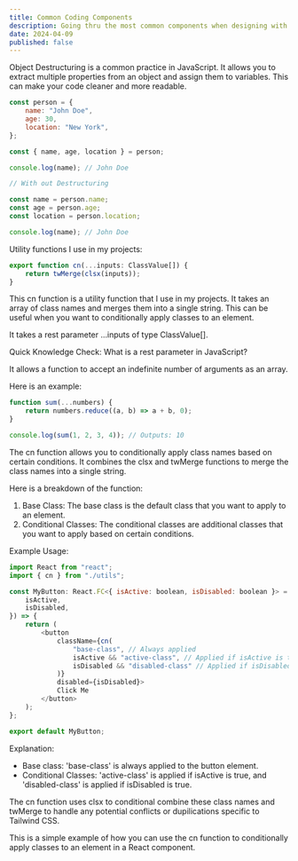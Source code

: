 ```yaml
---
title: Common Coding Components
description: Going thru the most common components when designing with tailwind or CSS in that matter really.
date: 2024-04-09
published: false
---
```


Object Destructuring is a common practice in JavaScript. It allows you to extract multiple properties from an object and assign them to variables. This can make your code cleaner and more readable.

```js
const person = {
	name: "John Doe",
	age: 30,
	location: "New York",
};

const { name, age, location } = person;

console.log(name); // John Doe

// With out Destructuring

const name = person.name;
const age = person.age;
const location = person.location;

console.log(name); // John Doe
```

Utility functions I use in my projects:

```js
export function cn(...inputs: ClassValue[]) {
	return twMerge(clsx(inputs));
}
```

This cn function is a utility function that I use in my projects.
It takes an array of class names and merges them into a single string.
This can be useful when you want to conditionally apply classes to an element.

It takes a rest parameter ...inputs of type ClassValue[].

Quick Knowledge Check:
What is a rest parameter in JavaScript?

It allows a function to accept an indefinite number of arguments as an array.

Here is an example:

```js
function sum(...numbers) {
	return numbers.reduce((a, b) => a + b, 0);
}

console.log(sum(1, 2, 3, 4)); // Outputs: 10
```

The cn function allows you to conditionally apply class names based on certain conditions.
It combines the clsx and twMerge functions to merge the class names into a single string.

Here is a breakdown of the function:

1. Base Class: The base class is the default class that you want to apply to an element.
2. Conditional Classes: The conditional classes are additional classes that you want to apply based on certain conditions.

Example Usage:

```js
import React from "react";
import { cn } from "./utils";

const MyButton: React.FC<{ isActive: boolean, isDisabled: boolean }> = ({
	isActive,
	isDisabled,
}) => {
	return (
		<button
			className={cn(
				"base-class", // Always applied
				isActive && "active-class", // Applied if isActive is true
				isDisabled && "disabled-class" // Applied if isDisabled is true
			)}
			disabled={isDisabled}>
			Click Me
		</button>
	);
};

export default MyButton;
```

Explanation:

- Base class: 'base-class' is always applied to the button element.
- Conditional Classes: 'active-class' is applied if isActive is true, and 'disabled-class' is applied if isDisabled is true.

The cn function uses clsx to conditional combine these class names and twMerge to handle any potential conflicts or dupilications specific to Tailwind CSS.

This is a simple example of how you can use the cn function to conditionally apply classes to an element in a React component.
